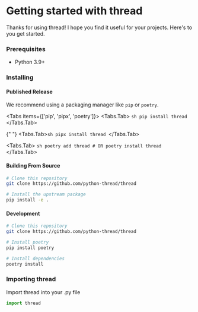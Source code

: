 
# Getting started with thread

Thanks for using thread! I hope you find it useful for your projects.
Here's to you get started.

<Steps>

### Prerequisites

- Python 3.9+

### Installing

#### Published Release

We recommend using a packaging manager like `pip` or `poetry`.

<Tabs items={['pip', 'pipx', 'poetry']}>
  <Tabs.Tab>
    ```sh
    pip install thread
    ```
  </Tabs.Tab>

{" "}
<Tabs.Tab>```sh pipx install thread ```</Tabs.Tab>

  <Tabs.Tab>
    ```sh
    poetry add thread
    # OR
    poetry install thread
    ```
  </Tabs.Tab>
</Tabs>

#### Building From Source

```sh
# Clone this repository
git clone https://github.com/python-thread/thread

# Install the upstream package
pip install -e .
```

#### Development

```sh
# Clone this repository
git clone https://github.com/python-thread/thread

# Install poetry
pip install poetry

# Install dependencies
poetry install
```

### Importing thread

Import thread into your .py file

```py
import thread
```

</Steps>
